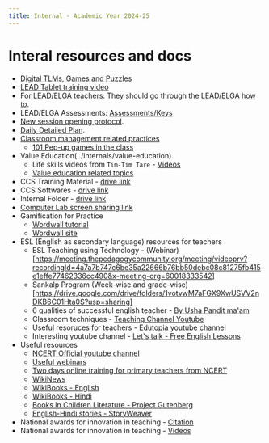 ```yaml
---
title: Internal - Academic Year 2024-25
---
```


# Interal resources and docs

+ [Digital TLMs, Games and Puzzles](../digital-games)
+ [LEAD Tablet training video](https://drive.google.com/file/d/1wg8_A6G6JNceKoUfYfntmwRbijwWi9GI/view?usp=drive_link)
+ For LEAD/ELGA teachers: They should go through the [LEAD/ELGA how to](../internals/lead-training).
+ LEAD/ELGA Assessments: [Assessments/Keys](https://drive.google.com/drive/folders/1zvBML-cWQtoig9G3eGsLL1L0luKUgf4H?usp=drive_link)
+ [New session opening protocol](../internals/new-session-opening).
+ [Daily Detailed Plan](../internals/daily-plan).
+ [Classroom management related practices](../resources)
  - [101 Pep-up games in the class](https://www.arvindguptatoys.com/arvindgupta/pep-games.pdf)
+ Value Education(../internals/value-education).
  - Life skills videos from `Tim-Tim Tare` - [Videos](../resources)
  - [Value education related topics](../internals/value-education)
+ CCS Training Material - [drive link](https://drive.google.com/drive/folders/1V7oTL6NHqUNbStLToQPJOF9XaqU_hawX)
+ CCS Softwares - [drive link](https://drive.google.com/drive/folders/1cW7bFH7heEnkOqNE1NhyrjCuysemkZ2B)
+ Internal Folder - [drive link](https://drive.google.com/drive/folders/1kpuJxtyXkFY91EVejCCRjoukCnef87ym?usp=sharing)
+ [Computer Lab screen sharing link](https://meet.jit.si/computer-lab-pps)
+ Gamification for Practice
  - [Wordwall tutorial](https://www.youtube.com/watch?v=trZy6TlXebM)
  - [Wordwall site](www.wordwall.net)
+ ESL (English as secondary language) resources for teachers
  - ESL Teaching using Technology - (Webinar)[https://meeting.thepedagogycommunity.org/meeting/videoprv?recordingId=4a7a7b747c6be35a22666b76bb50debc08c81275fb415e1effe77462336cc490&x-meeting-org=60018333542]
  - Sankalp Program (Week-wise and grade-wise)[https://drive.google.com/drive/folders/1votvwM7aFGX9XwUSVV2nDKB6C01Hta0S?usp=sharing]
  - 6 qualities of successful english teacher - [By Usha Pandit ma'am](https://www.youtube.com/watch?v=_3c4xgeS80M&list=PLj-uUVXXQ6tCJthalwBGzkj5dfADbgriC&index=1&t=31s)
  - Classroom techniques - [Teaching Channel Youtube](https://www.youtube.com/user/TeachingChannel)
  - Useful resoruces for teachers - [Edutopia youtube channel](https://www.youtube.com/user/edutopia)
  - Interesting youtube channel - [Let's talk - Free English Lessons](https://www.youtube.com/channel/UCicjynhfFw2LiIQFnoS1JTw)
+ Useful resources
  - [NCERT Official youtube channel](https://www.youtube.com/@NCERTOFFICIAL/videos)
  - [Useful webinars](https://ncert.nic.in/webinar_series.php)
  - [Two days online training for primary teachers from NCERT](https://www.youtube.com/watch?v=PcObYyipZTQ)
  - [WikiNews](https://en.wikinews.org/wiki/Main_Page)
  - [WikiBooks - English](https://en.wikibooks.org/wiki/Main_Page)
  - [WikiBooks - Hindi](https://hi.wikibooks.org/wiki/%E0%A4%AE%E0%A5%81%E0%A4%96%E0%A4%AA%E0%A5%83%E0%A4%B7%E0%A5%8D%E0%A4%A0)
  - [Books in Children Literature - Project Gutenberg](https://www.gutenberg.org/ebooks/bookshelf/20)
  - [English-Hindi stories - StoryWeaver](https://storyweaver.org.in/en/stories?gad_source=1&gclid=Cj0KCQjw6uWyBhD1ARIsAIMcADpDMa97ZLOA-ULsaiCk_nix09OXAqsfz8PQP9xtkMtjK4s4yd1CGc8aAhVMEALw_wcB&language=English-Hindi&query=&sort=Relevance)
+ National awards for innovation in teaching - [Citation](https://nationalawardstoteachers.education.gov.in/TeacherCitation.aspx)
+ National awards for innovation in teaching - [Videos](https://nationalawardstoteachers.education.gov.in/GalleryVideo.aspx)

